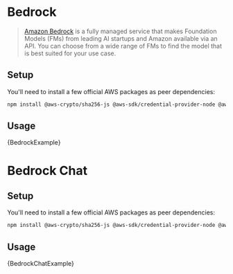 # Bedrock

>[Amazon Bedrock](https://aws.amazon.com/bedrock/) is a fully managed service that makes Foundation Models (FMs)
from leading AI startups and Amazon available via an API. You can choose from a wide range of FMs to find the model that is best suited for your use case.

## Setup

You'll need to install a few official AWS packages as peer dependencies:

```bash npm2yarn
npm install @aws-crypto/sha256-js @aws-sdk/credential-provider-node @aws-sdk/protocol-http @aws-sdk/signature-v4
```

## Usage


<CodeBlock language="typescript">{BedrockExample}</CodeBlock>

# Bedrock Chat

## Setup

You'll need to install a few official AWS packages as peer dependencies:

```bash npm2yarn
npm install @aws-crypto/sha256-js @aws-sdk/credential-provider-node @aws-sdk/protocol-http @aws-sdk/signature-v4 @aws-sdk/eventstream-marshaller @aws-sdk/util-utf8-universal
```

## Usage


<CodeBlock language="typescript">{BedrockChatExample}</CodeBlock>
